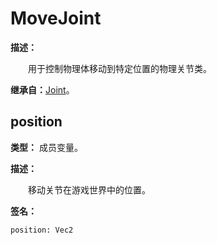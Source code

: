 # MoveJoint

**描述：**

&emsp;&emsp;用于控制物理体移动到特定位置的物理关节类。

**继承自：**[Joint](/docs/api/Class/Joint)。

## position

**类型：** 成员变量。

**描述：**

&emsp;&emsp;移动关节在游戏世界中的位置。

**签名：**
```tl
position: Vec2
```